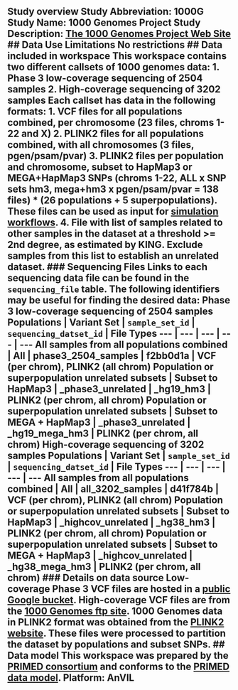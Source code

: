 ## Study overview Study Abbreviation: 1000G Study Name: 1000 Genomes Project Study Description: [The 1000 Genomes Project Web Site](https://www.internationalgenome.org/) ## Data Use Limitations No restrictions ## Data included in workspace This workspace contains two different callsets of 1000 genomes data: 1. Phase 3 low-coverage sequencing of 2504 samples 2. High-coverage sequencing of 3202 samples Each callset has data in the following formats: 1. VCF files for all populations combined, per chromosome (23 files, chroms 1-22 and X) 2. PLINK2 files for all populations combined, with all chromosomes (3 files, pgen/psam/pvar) 3. PLINK2 files per population and chromosome, subset to HapMap3 or MEGA+HapMap3 SNPs (chroms 1-22, ALL x SNP sets hm3, mega+hm3 x pgen/psam/pvar = 138 files) * (26 populations + 5 superpopulations). These files can be used as input for [simulation workflows](https://dockstore.org/organizations/PRIMED/collections/simulation). 4. File with list of samples related to other samples in the dataset at a threshold >= 2nd degree, as estimated by KING. Exclude samples from this list to establish an unrelated dataset. ### Sequencing Files Links to each sequencing data file can be found in the `sequencing_file` table. The following identifiers may be useful for finding the desired data: Phase 3 low-coverage sequencing of 2504 samples Populations | Variant Set | `sample_set_id` | `sequencing_datset_id` | File Types --- | --- | --- | --- | --- All samples from all populations combined | All | phase3_2504_samples | f2bb0d1a | VCF (per chrom), PLINK2 (all chrom) Population or superpopulation unrelated subsets | Subset to HapMap3 | \_phase3_unrelated | \_hg19_hm3 | PLINK2 (per chrom, all chrom) Population or superpopulation unrelated subsets | Subset to MEGA + HapMap3 | \_phase3_unrelated | \_hg19_mega_hm3 | PLINK2 (per chrom, all chrom) High-coverage sequencing of 3202 samples Populations | Variant Set | `sample_set_id` | `sequencing_datset_id` | File Types --- | --- | --- | --- | --- All samples from all populations combined | All | all_3202_samples | d41f784b | VCF (per chrom), PLINK2 (all chrom) Population or superpopulation unrelated subsets | Subset to HapMap3 | \_highcov_unrelated | \_hg38_hm3 | PLINK2 (per chrom, all chrom) Population or superpopulation unrelated subsets | Subset to MEGA + HapMap3 | \_highcov_unrelated | \_hg38_mega_hm3 | PLINK2 (per chrom, all chrom) ### Details on data source Low-coverage Phase 3 VCF files are hosted in a [public Google bucket](https://console.cloud.google.com/storage/browser/terra-featured-workspaces/GWAS/1kg-genotypes/vcf). High-coverage VCF files are from the [1000 Genomes ftp site](https://ftp.1000genomes.ebi.ac.uk/vol1/ftp/data_collections/1000G_2504_high_coverage/working/20220422_3202_phased_SNV_INDEL_SV/). 1000 Genomes data in PLINK2 format was obtained from the [PLINK2 website](https://www.cog-genomics.org/plink/2.0/resources#phase3_1kg). These files were processed to partition the dataset by populations and subset SNPs. ## Data model This workspace was prepared by the [PRIMED consortium](https://primedconsortium.org/) and conforms to the [PRIMED data model](https://github.com/UW-GAC/primed_data_models/). Platform: AnVIL
